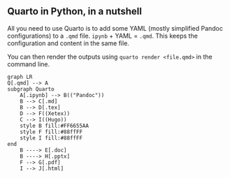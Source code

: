 
## Quarto in Python, in a nutshell

All you need to use Quarto is to add some YAML (mostly simplified Pandoc configurations) to a `.qmd` file. `ipynb` + YAML = `.qmd`. This keeps the configuration and content in the same file.

You can then render the outputs using `quarto render <file.qmd>` in the command line.


```mermaid
graph LR
Q[.qmd] --> A
subgraph Quarto
    A[.ipynb] --> B(("Pandoc"))
    B --> C[.md]
    B --> D[.tex] 
    D --> F((Xetex))
    C --> I((Hugo))
    style B fill:#FF6655AA
    style F fill:#88ffFF
    style I fill:#88ffFF
end
    B ----> E[.doc]
    B ----> H[.pptx]
    F --> G[.pdf]
    I --> J[.html]
```
